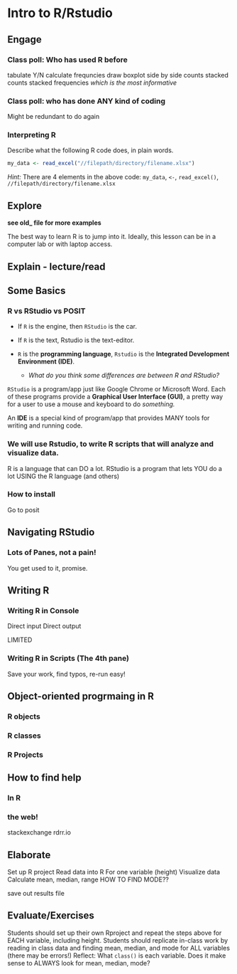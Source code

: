 # Intro to R/Rstudio


## Engage

### Class poll: Who has used R before

tabulate Y/N 
calculate frequncies
draw boxplot
  side by side counts
  stacked counts
  stacked frequencies
  *which is the most informative*

### Class poll: who has done ANY kind of coding

Might be redundant to do again

### Interpreting R

Describe what the following R code does, in plain words.

```r

my_data <- read_excel("//filepath/directory/filename.xlsx")

```


*Hint:* There are 4 elements in the above code: 
  `my_data`, 
  `<-`, 
  `read_excel()`, 
  `//filepath/directory/filename.xlsx`



## Explore

**see old_ file for more examples**

The best way to learn R is to jump into it. Ideally, this lesson can be in a 
computer lab or with laptop access.


## Explain - lecture/read

## Some Basics

### R vs RStudio vs POSIT

* If `R` is the engine, then `RStudio` is the car.

* If `R` is the text, Rstudio is the text-editor.

* `R` is the **programming language**, `Rstudio` is the **Integrated Development Environment (IDE)**.
  * *What do you think some differences are between R and RStudio?*


`RStudio` is a program/app just like Google Chrome or Microsoft Word. Each
of these programs provide a **Graphical User Interface (GUI)**, a pretty way for 
a user to use a mouse and keyboard to do *something.*

An **IDE** is a special kind of program/app that provides MANY tools for writing and running code.

### We will use Rstudio, to write R scripts that will analyze and visualize data.

R is a language that can DO a lot.
RStudio is a program that lets YOU do a lot USING the R language (and others)

### How to install

Go to posit


## Navigating RStudio

### Lots of Panes, not a pain!

You get used to it, promise.

## Writing R

### Writing R in Console

Direct input
Direct output

LIMITED

### Writing R in Scripts (The 4th pane)

Save your work, find typos, re-run easy!


## Object-oriented progrmaing in R

### R objects
### R classes
### R Projects

## How to find help

### In R
### the web!

stackexchange
rdrr.io


## Elaborate


Set up R project
Read data into R
For one variable (height)
Visualize data
Calculate mean, median, range
HOW TO FIND MODE??

save out results file



## Evaluate/Exercises

Students should set up their own Rproject and repeat the steps above for EACH 
variable, including height. 
Students should replicate in-class work by reading in class data and finding mean, median, and mode for ALL variables (there may be errors!)
Reflect: What `class()` is each variable. Does it make sense to ALWAYS look for mean, median, mode? 

 
